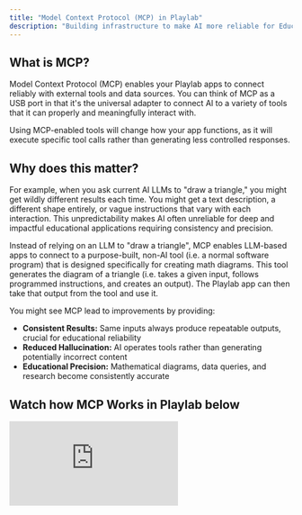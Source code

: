 ```yaml
---
title: "Model Context Protocol (MCP) in Playlab"
description: "Building infrastructure to make AI more reliable for Education."
---
```


## What is MCP?

Model Context Protocol (MCP) enables your Playlab apps to connect reliably with external tools and data sources. You can think of MCP as a USB port in that it's the universal adapter to connect AI to a variety of tools that it can properly and meaningfully interact with.

Using MCP-enabled tools will change how your app functions, as it will execute specific tool calls rather than generating less controlled responses.

## Why does this matter?

For example, when you ask current AI LLMs to "draw a triangle," you might get wildly different results each time. You might get a text description, a different shape entirely, or vague instructions that vary with each interaction. This unpredictability makes AI often unreliable for deep and impactful educational applications requiring consistency and precision.

Instead of relying on an LLM to "draw a triangle", MCP enables LLM-based apps to connect to a purpose-built, non-AI tool (i.e. a normal software program) that is designed specifically for creating math diagrams. This tool generates the diagram of a triangle (i.e. takes a given input, follows programmed instructions, and creates an output). The Playlab app can then take that output from the tool and use it.

You might see MCP lead to improvements by providing:

- **Consistent Results:** Same inputs always produce repeatable outputs, crucial for educational reliability
- **Reduced Hallucination:** AI operates tools rather than generating potentially incorrect content  
- **Educational Precision:** Mathematical diagrams, data queries, and research become consistently accurate
## Watch how MCP Works in Playlab below

<Frame>
  <iframe 
    src="https://www.loom.com/embed/8fbfb3127a18448181d5eff6465ec809?sid=9d96870e-1eb3-4f8d-b95c-382986fcf74d"
    frameBorder="0" 
    webkitAllowFullScreen 
    mozAllowFullScreen 
    allowFullScreen 
    style={{ width: "100%", height: "400px" }}
  />
</Frame>

## How does MCP work in Playlab?
<Frame><img src="/images/mcpplaylab.png" /></Frame>

The coordinate plane tool demoed is one of these tools - when AI needs a coordinate plane math diagram, it calls our tool with specific parameters and gets back a generated image.

<Tip>
We define the exact parameters that go into each tool. Instead of the AI unpredictably generating a diagram, the AI simply creates a **function call** with the right parameters that go into our tool, which deterministically builds the diagram.
</Tip>
It's reliable, and you can see exactly what parameters were used to create the diagram.

### Before and After MCP

<CardGroup cols={2}>
  <Card title="Before MCP">
    Ask AI to "draw a triangle" and get unpredictable results each time:
    - Text descriptions: "Imagine a triangle..."
    - Wrong shapes entirely
    - Vague instructions that vary
    - Different interpretations every time
  </Card>
  <Card title="After MCP">
    Ask AI to "draw a triangle" and it calls our tool with specific coordinates like (0,0), (3,0), (1.5,2) - same input always produces the same triangle, every time.
  </Card>
</CardGroup>
The tool execution itself is deterministic, but the AI can still make mistakes in choosing parameters or using the tool incorrectly. With well-designed, self-documenting tools, this is much more reliable than current AI image generators.

## What can you do in Playlab right now with MCP?

When Playlab users are building AI apps in Playlab, they can select tools in the Playlab builder by clicking on the Tools icon. This will show the available tools they have at their disposal.
<Frame><img src="/images/mcppanel.png" /></Frame>
When building AI apps in Playlab, users can select tools by clicking on the **Tools** icon in the builder. Currently available tools include:

Here's what you can do right now in Playlab today.
<CardGroup cols={2}>
  <Card title="Chart Generator Tool" icon="chart-bar">
    Generate charts to visualize data. Supports bar, line, pie, doughnut, radar, and polar area charts
  </Card>
  <Card title="Number Line Generator Tool" icon="ruler-horizontal">
    Generate a number line with specified range and marked numbers
  </Card>
  <Card title="Right Triangle Diagram Tool" icon="triangle">
    Generate right triangles with specified sides and angles
  </Card>
  <Card title="Cylinder Diagram Tool" icon="circle">
    Create simple 3D cylinder diagrams
  </Card>
  <Card title="To Be Announced" icon="ellipsis">
    And so many more possibilities
  </Card>
</CardGroup>

You can watch it in action here
<Frame>
  <iframe 
    src="https://www.loom.com/embed/39be75345ee8498984ce88d29d824c1d?sid=854ac6d4-1af2-4070-b650-ca61833d5e22"
    frameBorder="0" 
    webkitAllowFullScreen 
    mozAllowFullScreen 
    allowFullScreen 
    style={{ width: "100%", height: "400px" }}
  />
</Frame>

## What might this lead to?
MCP represents a fundamental shift from AI as a way to generate responses to AI as a reliable interface for actual tools and data. In educational contexts, this means moving from "AI might help" to "AI will consistently deliver the precise result you need." This can be a strong unlock to myriad ways of supporting educators in leveraging AI for impact.

By having the infrastructure build, additional MCP tools can be added and be suggested to users based on the use cases and contexts they are building for. 

As MCP adoption grows, the educational applications multiply. You can read some potential use cases below, but can also imagine many more.

<Card title="Future Educational Applications" icon="graduation-cap">
  - **"Find my lesson plans in my drive"** → AI searches your Google Drive
  - **"Show me current research"** → AI queries academic databases
  - **"Create a Desmos graph"** → AI generates interactive math visualizations
  - **"Check student progress"** → AI pulls from your gradebook
  - **"Schedule parent meetings"** → AI accesses your calendar
  - **"Generate a quiz"** → AI pulls from your question bank
  - **"Find relevant videos"** → AI searches YouTube/educational platforms
  - **"Create a rubric"** → AI accesses your assessment templates
  - **"Check attendance"** → AI queries your student database
  - **"Find standards alignment"** → AI searches curriculum frameworks
  - **"Generate a simulation"** → AI creates an interactive educational game, links to a Desmos graph, or connects to an education simulation
</Card>

## Doing it with Transparency

MCP provides complete visibility into the AI process. You can see exactly which tools were called, what parameters were used, and how results were generated. This transparency is crucial for educational applications where understanding the underlying process is as important as the final result.

The difference: Instead of the AI "imagining" what you want, it becomes a precise tool operator that follows exact specifications. While the tool execution itself is deterministic, the AI can still make mistakes in choosing parameters or using tools incorrectly. However, with well-designed, self-documenting tools, this approach is significantly more reliable than current AI systems.

## Important Considerations

While MCP dramatically improves reliability, AI can still make errors in tool selection or parameter choice. The system provides stronger guardrails and transparency than traditional AI approaches, but educators should always review generated content for accuracy, especially in high-stakes learning environments.

The goal isn't perfect AI. We are still early. It's reliable, transparent AI that educators can understand, control, and trust in their classrooms that we can uplift through our growing Playlab community. 